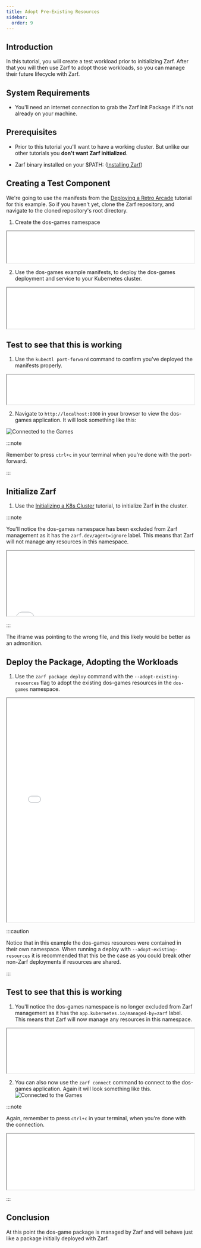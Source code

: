 ```yaml
---
title: Adopt Pre-Existing Resources
sidebar:
  order: 9
---
```


## Introduction

In this tutorial, you will create a test workload prior to initializing Zarf.  After that you will then use Zarf to adopt those workloads, so you can manage their future lifecycle with Zarf.

## System Requirements

- You'll need an internet connection to grab the Zarf Init Package if it's not already on your machine.

## Prerequisites

- Prior to this tutorial you'll want to have a working cluster.  But unlike our other tutorials you **don't want Zarf initialized**.

- Zarf binary installed on your $PATH: ([Installing Zarf](/getting-started/install/))

## Creating a Test Component

We're going to use the manifests from the [Deploying a Retro Arcade](/tutorials/3-deploy-a-retro-arcade/) tutorial for this example.  So if you haven't yet, clone the Zarf repository, and navigate to the cloned repository's root directory.

1. Create the dos-games namespace

<iframe src="/tutorials/resource_adoption_namespace.html" width="100%" height="85px"></iframe>

2. Use the dos-games example manifests, to deploy the dos-games deployment and service to your Kubernetes cluster.

<iframe src="/tutorials/resource_adoption_manifests.html" width="100%" height="110px"></iframe>

## Test to see that this is working

1. Use the `kubectl port-forward` command to confirm you've deployed the manifests properly.  

<iframe src="/tutorials/resource_adoption_forward.html" width="100%" height="80px"></iframe>

2. Navigate to `http://localhost:8000` in your browser to view the dos-games application. It will look something like this:

![Connected to the Games](../../../assets/tutorials/games_connected.png)

:::note

Remember to press `ctrl+c` in your terminal when you're done with the port-forward.

:::

## Initialize Zarf

1. Use the [Initializing a K8s Cluster](/tutorials/1-initializing-a-k8s-cluster/) tutorial, to initialize Zarf in the cluster.

:::note

You'll notice the dos-games namespace has been excluded from Zarf management as it has the `zarf.dev/agent=ignore` label.  This means that Zarf will not manage any resources in this namespace.

<iframe src="/tutorials/resource_adoption_ignored.html" width="100%" height="175px"></iframe>

:::

The iframe was pointing to the wrong file, and this likely would be better as an admonition.

## Deploy the Package, Adopting the Workloads

1. Use the `zarf package deploy` command with the `--adopt-existing-resources` flag to adopt the existing dos-games resources in the `dos-games` namespace.

<iframe src="/tutorials/resource_adoption_deploy.html" width="100%" height="600px"></iframe>

:::caution

Notice that in this example the dos-games resources were contained in their own namespace.  When running a deploy with `--adopt-existing-resources` it is recommended that this be the case as you could break other non-Zarf deployments if resources are shared.

:::
## Test to see that this is working

1. You'll notice the dos-games namespace is no longer excluded from Zarf management as it has the `app.kubernetes.io/managed-by=zarf` label.  This means that Zarf will now manage any resources in this namespace.

<iframe src="/tutorials/resource_adoption_adopted.html" width="100%" height="120px"></iframe>

2. You can also now use the `zarf connect` command to connect to the dos-games application. Again it will look something like this.
![Connected to the Games](../../../assets/tutorials/games_connected.png)

:::note

Again, remember to press `ctrl+c` in your terminal, when you're done with the connection.

<iframe src="/tutorials/resource_adoption_connect.html" width="100%"></iframe>

:::

## Conclusion

At this point the dos-game package is managed by Zarf and will behave just like a package initially deployed with Zarf.
